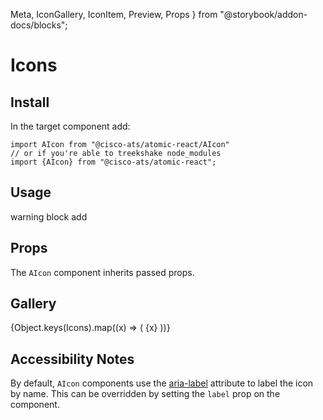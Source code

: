   Meta,
  IconGallery,
  IconItem,
  Preview,
  Props
} from "@storybook/addon-docs/blocks";


<Meta title="Components/Icons" component={AIcon} />

# Icons

## Install

In the target component add:

```
import AIcon from "@cisco-ats/atomic-react/AIcon"
// or if you're able to treekshake node_modules
import {AIcon} from "@cisco-ats/atomic-react";
```

## Usage

<Preview>
  <AApp>
    <AIcon className="status-yellow--text">warning</AIcon>
    <AIcon size={32} className="status-red--text">
      block
    </AIcon>
    <AIcon size="large">add</AIcon>
  </AApp>
</Preview>

## Props

The `AIcon` component inherits passed props.

<Props of={AIcon} />

## Gallery

<IconGallery>
  {Object.keys(Icons).map((x) => (
    <IconItem name={x} key={x}>
      <AIcon>{x}</AIcon>
    </IconItem>
  ))}
</IconGallery>

## Accessibility Notes

By default, `AIcon` components use the [aria-label](https://www.w3.org/TR/wai-aria/#aria-label) attribute to label the icon by name. This can be overridden by setting the `label` prop on the component.
